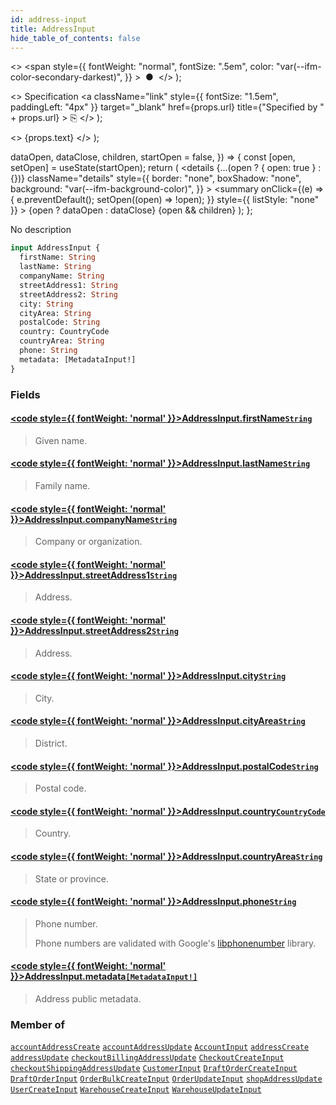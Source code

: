 ```yaml
---
id: address-input
title: AddressInput
hide_table_of_contents: false
---
```


  <>
    <span
      style={{
        fontWeight: "normal",
        fontSize: ".5em",
        color: "var(--ifm-color-secondary-darkest)",
      }}
    >
      &nbsp;●&nbsp;
    </span>
  </>
);

  <>
    Specification
    <a
      className="link"
      style={{ fontSize: "1.5em", paddingLeft: "4px" }}
      target="\_blank"
      href={props.url}
      title={"Specified by " + props.url}
    >
      ⎘
    </a>
  </>
);

  <>
    <span className={props.class}>{props.text}</span>
  </>
);


  dataOpen,
  dataClose,
  children,
  startOpen = false,
}) => {
  const [open, setOpen] = useState(startOpen);
  return (
    <details
      {...(open ? { open: true } : {})}
      className="details"
      style={{
        border: "none",
        boxShadow: "none",
        background: "var(--ifm-background-color)",
      }}
    >
      <summary
        onClick={(e) => {
          e.preventDefault();
          setOpen((open) => !open);
        }}
        style={{ listStyle: "none" }}
      >
        {open ? dataOpen : dataClose}
      </summary>
      {open && children}
    </details>
  );
};

No description

```graphql
input AddressInput {
  firstName: String
  lastName: String
  companyName: String
  streetAddress1: String
  streetAddress2: String
  city: String
  cityArea: String
  postalCode: String
  country: CountryCode
  countryArea: String
  phone: String
  metadata: [MetadataInput!]
}
```

### Fields

#### [<code style={{ fontWeight: 'normal' }}>AddressInput.<b>firstName</b></code>](#)<Bullet />[`String`](../../../api-reference/miscellaneous/scalars/string) <Badge class="badge badge--secondary" text="scalar"/>

> Given name.

#### [<code style={{ fontWeight: 'normal' }}>AddressInput.<b>lastName</b></code>](#)<Bullet />[`String`](../../../api-reference/miscellaneous/scalars/string) <Badge class="badge badge--secondary" text="scalar"/>

> Family name.

#### [<code style={{ fontWeight: 'normal' }}>AddressInput.<b>companyName</b></code>](#)<Bullet />[`String`](../../../api-reference/miscellaneous/scalars/string) <Badge class="badge badge--secondary" text="scalar"/>

> Company or organization.

#### [<code style={{ fontWeight: 'normal' }}>AddressInput.<b>streetAddress1</b></code>](#)<Bullet />[`String`](../../../api-reference/miscellaneous/scalars/string) <Badge class="badge badge--secondary" text="scalar"/>

> Address.

#### [<code style={{ fontWeight: 'normal' }}>AddressInput.<b>streetAddress2</b></code>](#)<Bullet />[`String`](../../../api-reference/miscellaneous/scalars/string) <Badge class="badge badge--secondary" text="scalar"/>

> Address.

#### [<code style={{ fontWeight: 'normal' }}>AddressInput.<b>city</b></code>](#)<Bullet />[`String`](../../../api-reference/miscellaneous/scalars/string) <Badge class="badge badge--secondary" text="scalar"/>

> City.

#### [<code style={{ fontWeight: 'normal' }}>AddressInput.<b>cityArea</b></code>](#)<Bullet />[`String`](../../../api-reference/miscellaneous/scalars/string) <Badge class="badge badge--secondary" text="scalar"/>

> District.

#### [<code style={{ fontWeight: 'normal' }}>AddressInput.<b>postalCode</b></code>](#)<Bullet />[`String`](../../../api-reference/miscellaneous/scalars/string) <Badge class="badge badge--secondary" text="scalar"/>

> Postal code.

#### [<code style={{ fontWeight: 'normal' }}>AddressInput.<b>country</b></code>](#)<Bullet />[`CountryCode`](../../../api-reference/miscellaneous/enums/country-code) <Badge class="badge badge--secondary" text="enum"/>

> Country.

#### [<code style={{ fontWeight: 'normal' }}>AddressInput.<b>countryArea</b></code>](#)<Bullet />[`String`](../../../api-reference/miscellaneous/scalars/string) <Badge class="badge badge--secondary" text="scalar"/>

> State or province.

#### [<code style={{ fontWeight: 'normal' }}>AddressInput.<b>phone</b></code>](#)<Bullet />[`String`](../../../api-reference/miscellaneous/scalars/string) <Badge class="badge badge--secondary" text="scalar"/>

> Phone number.
>
> Phone numbers are validated with Google's [libphonenumber](https://github.com/google/libphonenumber) library.

#### [<code style={{ fontWeight: 'normal' }}>AddressInput.<b>metadata</b></code>](#)<Bullet />[`[MetadataInput!]`](../../../api-reference/miscellaneous/inputs/metadata-input) <Badge class="badge badge--secondary" text="list"/> <Badge class="badge badge--secondary" text="input"/>

> Address public metadata.
>
> <Badge text="Added in Saleor 3.15" class="secondary margin-bottom--sm" />

### Member of

[`accountAddressCreate`](../../../api-reference/users/mutations/account-address-create) <Badge class="badge badge--secondary" text="mutation"/><Bullet />[`accountAddressUpdate`](../../../api-reference/users/mutations/account-address-update) <Badge class="badge badge--secondary" text="mutation"/><Bullet />[`AccountInput`](../../../api-reference/users/inputs/account-input) <Badge class="badge badge--secondary" text="input"/><Bullet />[`addressCreate`](../../../api-reference/users/mutations/address-create) <Badge class="badge badge--secondary" text="mutation"/><Bullet />[`addressUpdate`](../../../api-reference/users/mutations/address-update) <Badge class="badge badge--secondary" text="mutation"/><Bullet />[`checkoutBillingAddressUpdate`](../../../api-reference/checkout/mutations/checkout-billing-address-update) <Badge class="badge badge--secondary" text="mutation"/><Bullet />[`CheckoutCreateInput`](../../../api-reference/checkout/inputs/checkout-create-input) <Badge class="badge badge--secondary" text="input"/><Bullet />[`checkoutShippingAddressUpdate`](../../../api-reference/checkout/mutations/checkout-shipping-address-update) <Badge class="badge badge--secondary" text="mutation"/><Bullet />[`CustomerInput`](../../../api-reference/users/inputs/customer-input) <Badge class="badge badge--secondary" text="input"/><Bullet />[`DraftOrderCreateInput`](../../../api-reference/orders/inputs/draft-order-create-input) <Badge class="badge badge--secondary" text="input"/><Bullet />[`DraftOrderInput`](../../../api-reference/orders/inputs/draft-order-input) <Badge class="badge badge--secondary" text="input"/><Bullet />[`OrderBulkCreateInput`](../../../api-reference/orders/inputs/order-bulk-create-input) <Badge class="badge badge--secondary" text="input"/><Bullet />[`OrderUpdateInput`](../../../api-reference/orders/inputs/order-update-input) <Badge class="badge badge--secondary" text="input"/><Bullet />[`shopAddressUpdate`](../../../api-reference/shop/mutations/shop-address-update) <Badge class="badge badge--secondary" text="mutation"/><Bullet />[`UserCreateInput`](../../../api-reference/users/inputs/user-create-input) <Badge class="badge badge--secondary" text="input"/><Bullet />[`WarehouseCreateInput`](../../../api-reference/products/inputs/warehouse-create-input) <Badge class="badge badge--secondary" text="input"/><Bullet />[`WarehouseUpdateInput`](../../../api-reference/products/inputs/warehouse-update-input) <Badge class="badge badge--secondary" text="input"/>
